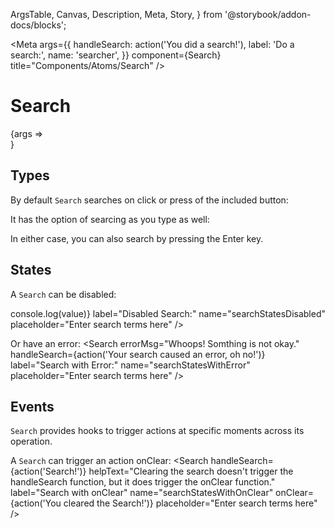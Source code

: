   ArgsTable,
  Canvas,
  Description,
  Meta,
  Story,
} from '@storybook/addon-docs/blocks';


<Meta
  args={{
    handleSearch: action('You did a search!'),
    label: 'Do a search:',
    name: 'searcher',
  }}
  component={Search}
  title="Components/Atoms/Search"
/>

# Search
<Description of={Search} />

<Canvas>
  <Story name="Search with Controls">
    {args => <Search {...args} />}
  </Story>
</Canvas>

<ArgsTable story="Search with Controls" />

## Types
By default `Search` searches on click or press of the included button:

<Canvas>
  <Story name="Search on Click">
    <Search
      handleSearch={action('You searched on click.')}
      helpText="Look in the 'Actions' tab of the Canvas, and click the button."
      label="Search on Click:"
      name="searchTypesOnClick"
      placeholder="Enter search terms here"
    />
  </Story>
</Canvas>

It has the option of searcing as you type as well:

<Canvas>
  <Story name="Search as you Type">
    <Search
      handleSearch={action('You are searching as you type!')}
      helpText="Clearing the search doesn't trigger the handleSearch function."
      instantSearch={true}
      label="Search as You Type:"
      name="searchTypesOnType"
      placeholder="Enter search terms here"
    />
  </Story>
</Canvas>

In either case, you can also search by pressing the Enter key.

## States
A `Search` can be disabled:

<Canvas>
  <Story name="Search Disabled">
    <Search
      disabled={true}
      handleSearch={value => console.log(value)}
      label="Disabled Search:"
      name="searchStatesDisabled"
      placeholder="Enter search terms here"
    />
  </Story>
</Canvas>

Or have an error:
<Canvas>
  <Story name="Search but Error">
    <Search
      errorMsg="Whoops! Somthing is not okay."
      handleSearch={action('Your search caused an error, oh no!')}
      label="Search with Error:"
      name="searchStatesWithError"
      placeholder="Enter search terms here"
    />
  </Story>
</Canvas>

## Events
`Search` provides hooks to trigger actions at specific moments across its operation.

A `Search` can trigger an action onClear:
<Canvas>
  <Story name="Search with onClear">
    <Search
      handleSearch={action('Search!')}
      helpText="Clearing the search doesn't trigger the handleSearch function, but it does trigger the onClear function."
      label="Search with onClear"
      name="searchStatesWithOnClear"
      onClear={action('You cleared the Search!')}
      placeholder="Enter search terms here"
    />
  </Story>
</Canvas>

